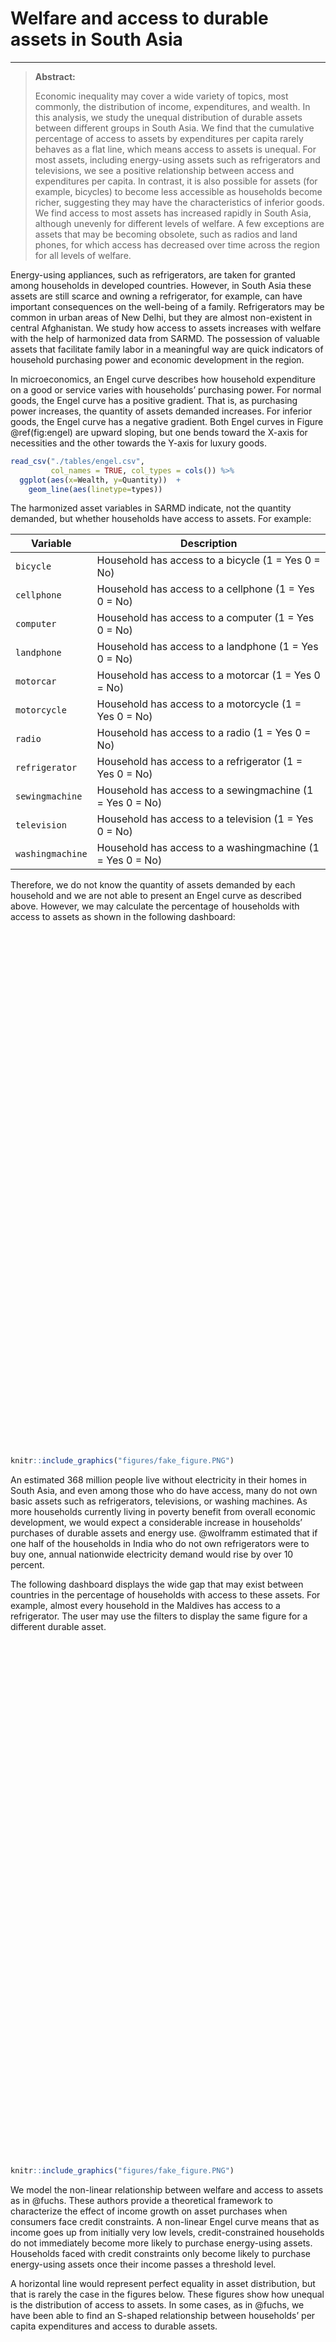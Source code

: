 # Welfare and access to durable assets in South Asia

***
> **Abstract:** 
>
> Economic inequality may cover a wide variety of topics, most commonly, the distribution of income, expenditures, and wealth. In this analysis, we study the unequal distribution of durable assets between different groups in South Asia. We find that the cumulative percentage of access to assets by expenditures per capita rarely behaves as a flat line, which means access to assets is unequal. For most assets, including energy-using assets such as refrigerators and televisions, we see a positive relationship between access and expenditures per capita. In contrast, it is also possible for assets (for example, bicycles) to become less accessible as households become richer, suggesting they may have the characteristics of inferior goods. We find access to most assets has increased rapidly in South Asia, although unevenly for different levels of welfare. A few exceptions are assets that may be becoming obsolete, such as radios and land phones, for which access has decreased over time across the region for all levels of welfare. 

Energy-using appliances, such as refrigerators, are taken for granted among households in developed countries. However, in South Asia these assets are still scarce and owning a refrigerator, for example, can have important consequences on the well-being of a family. Refrigerators may be common in urban areas of New Delhi, but they are almost non-existent in central Afghanistan. We study how access to assets increases with welfare with the help of harmonized data from SARMD. The possession of valuable assets that facilitate family labor in a meaningful way are quick indicators of household purchasing power and economic development in the region. 

In microeconomics, an Engel curve describes how household expenditure on a good or service varies with households' purchasing power. For normal goods, the Engel curve has a positive gradient. That is, as purchasing power increases, the quantity of assets demanded increases. For inferior goods, the Engel curve has a negative gradient. Both Engel curves in Figure \@ref(fig:engel) are upward sloping, but one bends toward the X-axis for necessities and the other towards the Y-axis for luxury goods.

```{r engel, echo=FALSE, warning=FALSE, eval=TRUE, error=FALSE, results='markup', tidy=TRUE, cache=FALSE,  fig.cap="Engel curves for normal goods"}

read_csv("./tables/engel.csv", 
         col_names = TRUE, col_types = cols()) %>% 
  ggplot(aes(x=Wealth, y=Quantity))  +   
    geom_line(aes(linetype=types))

```

The harmonized asset variables in SARMD indicate, not the quantity demanded, but whether households have access to assets. For example: 

| Variable	    | Description                     	                |
|-------------	|-------------------------------------------------	|
| `bicycle`     | Household has access to a bicycle  (1 = Yes 0 = No)   | 
| `cellphone`	  | Household has access to a cellphone  (1 = Yes 0 = No) |
| `computer`    | Household has access to a computer  (1 = Yes 0 = No) |
| `landphone`    | Household has access to a landphone  (1 = Yes 0 = No) |
| `motorcar`    | Household has access to a motorcar  (1 = Yes 0 = No) |
| `motorcycle`    | Household has access to a motorcycle  (1 = Yes 0 = No) |
| `radio`    | Household has access to a radio  (1 = Yes 0 = No) |
| `refrigerator`    | Household has access to a refrigerator  (1 = Yes 0 = No) |
| `sewingmachine`	  | Household has access to a sewingmachine  (1 = Yes 0 = No) |
| `television`    | Household has access to a television  (1 = Yes 0 = No) |
| `washingmachine`    | Household has access to a washingmachine  (1 = Yes 0 = No) |

Therefore, we do not know the quantity of assets demanded by each household and we are not able to present an Engel curve as described above. However, we may calculate the percentage of households with access to assets as shown in the following dashboard:

<script type='text/javascript' src='https://tab.worldbank.org/javascripts/api/viz_v1.js'></script><div class='tableauPlaceholder' style='width: 700px; height: 827px;'><object class='tableauViz' width='700' height='827' style='display:none;'><param name='host_url' value='https%3A%2F%2Ftab.worldbank.org%2F' /> <param name='embed_code_version' value='3' /> <param name='site_root' value='&#47;t&#47;WBG' /><param name='name' value='SAR_MNA_Summary&#47;Assets' /><param name='tabs' value='no' /><param name='toolbar' value='yes' /><param name='showAppBanner' value='false' /><param name='filter' value='iframeSizedToWindow=true' /></object></div>

```{r  note1_assets,  echo=FALSE, fig.cap = "Access to Assets", out.height='10%', fig.align = 'left'}
knitr::include_graphics("figures/fake_figure.PNG")
```

An estimated 368 million people live without electricity in their homes in South Asia, and even among those who do have access, many do not own basic assets such as refrigerators, televisions, or washing machines. As more households currently living in poverty benefit from overall economic development, we would expect a considerable increase in households’ purchases of durable assets and energy use. @wolframm estimated that if one half of the households in India who do not own refrigerators were to buy one, annual nationwide electricity demand would rise by over 10 percent. 

The following dashboard displays the wide gap that may exist between countries in the percentage of households with access to these assets. For example, almost every household in the Maldives has access to a refrigerator. The user may use the filters to display the same figure for a different durable asset. 

<script type='text/javascript' src='https://tab.worldbank.org/javascripts/api/viz_v1.js'></script><div class='tableauPlaceholder' style='width: 700px; height: 827px;'><object class='tableauViz' width='700' height='827' style='display:none;'><param name='host_url' value='https%3A%2F%2Ftab.worldbank.org%2F' /> <param name='embed_code_version' value='3' /> <param name='site_root' value='&#47;t&#47;WBG' /><param name='name' value='SAR_MNA_Summary&#47;LineChart' /><param name='tabs' value='no' /><param name='toolbar' value='yes' /><param name='showAppBanner' value='false' /><param name='filter' value='iframeSizedToWindow=true' /></object></div>

```{r  note1_lines,  echo=FALSE, fig.cap = "Assets over time", out.height='10%', fig.align = 'left'}
knitr::include_graphics("figures/fake_figure.PNG")
```

We model the non-linear relationship between welfare and access to assets as in @fuchs. These authors provide a theoretical framework to characterize the effect of income growth on asset purchases when consumers face credit constraints. A non-linear Engel curve means that as income goes up from initially very low levels, credit-constrained households do not immediately become more likely to purchase energy-using assets. Households faced with credit constraints only become likely to purchase energy-using assets once their income passes a threshold level. 

A horizontal line would represent perfect equality in asset distribution, but that is rarely the case in the figures below. These figures show how unequal is the distribution of access to assets. In some cases,  as in @fuchs, we have been able to find an S-shaped relationship between households' per capita expenditures and access to durable assets. 

<script type='text/javascript' src='https://tab.worldbank.org/javascripts/api/viz_v1.js'></script><div class='tableauPlaceholder' style='width: 700px; height: 850px;'><object class='tableauViz' width='700' height='850' style='display:none;'><param name='host_url' value='https%3A%2F%2Ftab.worldbank.org%2F' /> <param name='embed_code_version' value='3' /> <param name='site_root' value='&#47;t&#47;WBG' /><param name='name' value='SAR_MNA_access_to_assets&#47;AssetsandWelfare' /><param name='tabs' value='yes' /><param name='toolbar' value='yes' /><param name='showAppBanner' value='false' /><param name='filter' value='iframeSizedToWindow=true' /></object></div>

```{r  note1_dashboard,  echo=FALSE, fig.cap = "SARMD inventory", out.height='10%', fig.align = 'left'}
knitr::include_graphics("figures/fake_figure.PNG")
```

We provide some highlights from this analysis for each of the assets analyzed: 

```{r note1_conclusions, echo=FALSE, warning=FALSE, eval=TRUE, error=FALSE, results='markup', tidy=TRUE, cache=FALSE}
povcalnet <- read_csv("./tables/note1_conclusions.csv",col_names = TRUE, col_types = cols())
knitr::kable(povcalnet,booktabs=TRUE, caption = 'Access to assets and welfare')
```

```{r, eval=FALSE, echo=FALSE}
https://tab.worldbank.org/#/site/WBG/views/Note1/Dashboard1

  plots the share of households that own refrigerators, televisions, and washing machines in India (2011) against household expenditure. 

An estimated 368 million people live without electricity in their homes in South Asia, and even among those who have access, many do not own basic assets such as refrigerators, televisions, or washing machines. We study household decisions to acquire assets in the presence of rising incomes. Table ?? demonstrates the low penetration that these energy-consuming assets have in South Asia.  

demostrates how for a group of several assets, asset ownership is high in the Maldives and lower in the rest of South Asia. 

Filmer and Pritchett, 2001, argue that the first principal component of the household’s ownership of physical assets is highly correlated with household expenditure and can be used as a reasonable proxy. 

```
